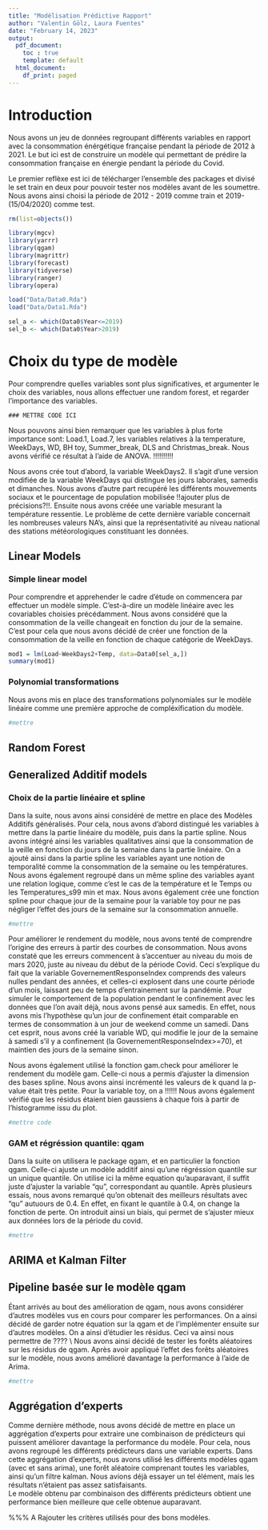 ```yaml
---
title: "Modélisation Prédictive Rapport"
author: "Valentin Gölz, Laura Fuentes"
date: "February 14, 2023"
output:
  pdf_document: 
    toc : true
    template: default
  html_document:
    df_print: paged
---
```

\newpage
# Introduction
Nous avons un jeu de données regroupant différents variables en rapport avec la consommation énérgétique française pendant la période de 2012 à 2021. Le but ici est de construire un modèle qui permettant de prédire la consommation française en énergie pendant la période du Covid. 

Le premier reflèxe est ici de télécharger l'ensemble des packages et divisé le set train en deux pour pouvoir tester nos modèles avant de les soumettre. Nous avons ainsi choisi la période de 2012 - 2019 comme train et 2019-(15/04/2020) comme test.
```r
rm(list=objects())

library(mgcv)
library(yarrr)
library(qgam)
library(magrittr)
library(forecast)
library(tidyverse)
library(ranger)
library(opera)

load("Data/Data0.Rda")
load("Data/Data1.Rda")

sel_a <- which(Data0$Year<=2019)
sel_b <- which(Data0$Year>2019)
```


# Choix du type de modèle 
Pour comprendre quelles variables sont plus significatives, et argumenter le choix des variables, nous allons effectuer une random forest, et regarder l'importance des variables.
````Choix
### METTRE CODE ICI

````
Nous pouvons ainsi bien remarquer que les variables à plus forte importance sont: 
Load.1, Load.7, les variables relatives à la temperature, WeekDays, WD, BH toy, Summer_break, DLS and Christmas_break. Nous avons vérifié ce résultat à l'aide de ANOVA. !!!!!!!!!! 

Nous avons crée tout d'abord, la variable WeekDays2. Il s'agit d'une version modifiée de la variable WeekDays qui distingue les jours laborales, samedis et dimanches. Nous avons d'autre part recupéré les différents mouvements sociaux et le pourcentage de population mobilisée !!ajouter plus de précisions?!!. Ensuite nous avons créée une variable mesurant la température ressentie. Le problème de cette dernière variable concernait les nombreuses valeurs NA's, ainsi que la représentativité au niveau national des stations météorologiques constituant les données.

## Linear Models
### Simple linear model 
Pour comprendre et apprehender le cadre d'étude on commencera par effectuer un modèle simple. C'est-à-dire un modèle linéaire avec les covariables choisies précédamment. Nous avons considéré que la consommation de la veille changeait en fonction du jour de la semaine. C'est pour cela que nous avons décidé de créer une fonction de la consommation de la veille en fonction de chaque catégorie de WeekDays.
```r
mod1 = lm(Load~WeekDays2+Temp, data=Data0[sel_a,])
summary(mod1)
```

### Polynomial transformations
Nous avons mis en place des transformations polynomiales sur le modèle linéaire comme une première approche de compléxification du modèle.  
```r
#mettre
```

## Random Forest

## Generalized Additif models 
### Choix de la partie linéaire et spline 

Dans la suite, nous avons ainsi considéré de mettre en place des Modèles Additifs généralisés. Pour cela, nous avons d'abord distingué les variables à mettre dans la partie linéaire du modèle, puis dans la partie spline. Nous avons intégré ainsi les variables qualitatives ainsi que la consommation de la veille en fonction du jours de la semaine dans la partie linéaire. On a ajouté ainsi dans la partie spline les variables ayant une notion de temporalité comme la consommation de la semaine ou les températures. Nous avons également regroupé dans un même spline des variables ayant une relation logique, comme c'est le cas de la température et le Temps ou les Temperatures_s99 min et max. Nous avons également crée une fonction spline pour chaque jour de la semaine pour la variable toy pour ne pas négliger l'effet des jours de la semaine sur la consommation annuelle. 
```r
#mettre
```
Pour améliorer le rendement du modèle, nous avons tenté de comprendre l'origine des erreurs à partir des courbes de consommation. Nous avons constaté que les erreurs commencent à s'accentuer au niveau du mois de mars 2020, juste au niveau du début de la période Covid. Ceci s'explique du fait que la variable GovernementResponseIndex comprends des valeurs nulles pendant des années, et celles-ci explosent dans une courte période d'un mois, laissant peu de temps d'entrainement sur la pandémie. Pour simuler le comportement de la population pendant le confinement avec les données que l'on avait déjà, nous avons pensé aux samedis. En effet, nous avons mis l'hypothèse qu'un jour de confinement était comparable en termes de consommation à un jour de weekend comme un samedi. Dans cet esprit, nous avons créé la variable WD, qui modifie le jour de la semaine à samedi s'il y a confinement (la GovernementResponseIndex>=70), et maintien des jours de la semaine sinon.

Nous avons également utilisé la fonction gam.check pour améliorer le rendement du modèle gam. Celle-ci nous a permis d'ajuster la dimension des bases spline. Nous avons ainsi incrémenté les valeurs de k quand la p-value était très petite. Pour la variable toy, on a !!!!!!
Nous avons également vérifié que les résidus étaient bien gaussiens à chaque fois à partir de l'histogramme issu du plot. 
```r
#mettre code
```
### GAM et régréssion quantile: qgam

Dans la suite on utilisera le package qgam, et en particulier la fonction qgam. Celle-ci ajuste un modèle additif ainsi qu'une régréssion quantile sur un unique quantile. On utilise ici la même equation qu'auparavant, il suffit juste d'ajuster la variable "qu", correspondant au quantile. Après plusieurs essais, nous avons remarqué qu'on obtenait des meilleurs résultats avec "qu" autuours de 0.4. En effet, en fixant le quantile à 0.4, on change la fonction de perte. On introduit ainsi un biais, qui permet de s'ajuster mieux aux données lors de la période du covid.  
```r
#mettre
```

## ARIMA et Kalman Filter


## Pipeline basée sur le modèle qgam
Étant arrivés au bout des amélioration de qgam, nous avons considérer d'autres modèles vus en cours pour comparer les performances. 
On a ainsi décidé de garder notre équation sur la qgam et de l'implémenter ensuite sur d'autres modèles. On a ainsi d'étudier les résidus. Ceci va ainsi nous permettre de ???? \\
Nous avons ainsi décidé de tester les forêts aléatoires sur les résidus de qgam. Après avoir appliqué l'effet des forêts aléatoires sur le modèle, nous avons amélioré davantage la performance à l'aide de Arima. 
```r
#mettre
```

## Aggrégation d'experts 

Comme dernière méthode, nous avons décidé de mettre en place un aggrégation d'experts pour extraire une combinaison de prédicteurs qui puissent améliorer davantage la performance du modèle. Pour cela, nous avons regroupé les différents prédicteurs dans une variable experts. Dans cette aggrégation d'experts, nous avons utilisé les différents modèles qgam (avec et sans arima), une forêt aléatoire comprenant toutes les variables, ainsi qu'un filtre kalman. Nous avions déjà essayer un tel élément, mais les résultats n'étaient pas assez satisfaisants.  
Le modèle obtenu par combinaison des différents prédicteurs obtient une performance bien meilleure que celle obtenue auparavant. 


%%% A Rajouter les critères utilisés pour des bons modèles. 


